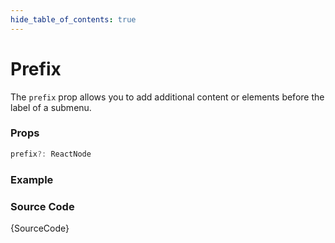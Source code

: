 ```yaml
---
hide_table_of_contents: true
---
```



# Prefix

The `prefix` prop allows you to add additional content or elements before the label of a submenu.

### Props

```ts noCopy
prefix?: ReactNode
```

### Example

<IframeWindow url='http://localhost:3000/menu-examples/horizontal-menu/submenu/prefix' />

### Source Code

<TsToJsCodeSnippet>{SourceCode}</TsToJsCodeSnippet>
